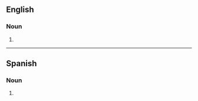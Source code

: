 ==English==

===Noun===
{{head|en|noun plural form}}

# {{plural of|wadi|lang=en}}

----

==Spanish==

===Noun===
{{head|es|noun form}}

# {{plural of|wadi|lang=es}}